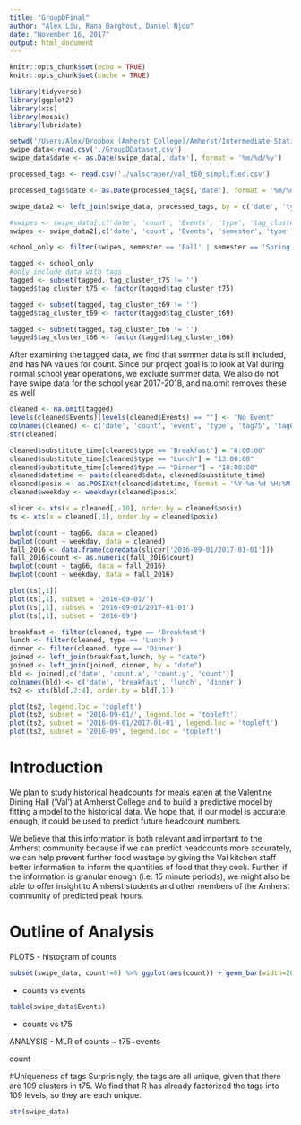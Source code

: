 ```yaml
---
title: "GroupDFinal"
author: "Alex Liu, Rana Barghout, Daniel Njoo"
date: "November 16, 2017"
output: html_document
---
```


```r
knitr::opts_chunk$set(echo = TRUE)
knitr::opts_chunk$set(cache = TRUE)
```


```r
library(tidyverse)
library(ggplot2)
library(xts)
library(mosaic)
library(lubridate)
```

```r
setwd('/Users/Alex/Dropbox (Amherst College)/Amherst/Intermediate Statistics 230/val_project/')
swipe_data<-read.csv('./GroupDDataset.csv')
swipe_data$date <- as.Date(swipe_data[,'date'], format = '%m/%d/%y')

processed_tags <- read.csv('./valscraper/val_t60_simplified.csv')

processed_tags$date <- as.Date(processed_tags[,'date'], format = '%m/%d/%y')

swipe_data2 <- left_join(swipe_data, processed_tags, by = c('date', 'type'))
```

```r
#swipes <- swipe_data[,c('date', 'count', 'Events', 'type', 'tag_cluster_t75')]
swipes <- swipe_data2[,c('date', 'count', 'Events', 'semester', 'type', 'tag_cluster_t75', 'tag_cluster_t69', 'tag_cluster_t66')]

school_only <- filter(swipes, semester == 'Fall' | semester == 'Spring')

tagged <- school_only
#only include data with tags
tagged <- subset(tagged, tag_cluster_t75 != '')
tagged$tag_cluster_t75 <- factor(tagged$tag_cluster_t75)

tagged <- subset(tagged, tag_cluster_t69 != '')
tagged$tag_cluster_t69 <- factor(tagged$tag_cluster_t69)

tagged <- subset(tagged, tag_cluster_t66 != '')
tagged$tag_cluster_t66 <- factor(tagged$tag_cluster_t66)
```
After examining the tagged data, we find that summer data is still included, and has NA values for count. Since our project goal is to look at Val during normal school year operations, we exclude summer data. We also do not have swipe data for the school year 2017-2018, and na.omit removes these as well

```r
cleaned <- na.omit(tagged)
levels(cleaned$Events)[levels(cleaned$Events) == ""] <- "No Event"
colnames(cleaned) <- c('date', 'count', 'event', 'type', 'tag75', 'tag69', 'tag66')
str(cleaned)
```


```r
cleaned$substitute_time[cleaned$type == "Breakfast"] = "8:00:00"
cleaned$substitute_time[cleaned$type == "Lunch"] = "13:00:00"
cleaned$substitute_time[cleaned$type == "Dinner"] = "18:00:00"
cleaned$datetime <- paste(cleaned$date, cleaned$substitute_time)
cleaned$posix <- as.POSIXct(cleaned$datetime, format = '%Y-%m-%d %H:%M:%S')
cleaned$weekday <- weekdays(cleaned$posix)
```

```r
slicer <- xts(x = cleaned[,-10], order.by = cleaned$posix)
ts <- xts(x = cleaned[,1], order.by = cleaned$posix)
```

```r
bwplot(count ~ tag66, data = cleaned)
bwplot(count ~ weekday, data = cleaned)
fall_2016 <- data.frame(coredata(slicer['2016-09-01/2017-01-01']))
fall_2016$count <- as.numeric(fall_2016$count)
bwplot(count ~ tag66, data = fall_2016)
bwplot(count ~ weekday, data = fall_2016)
```




```r
plot(ts[,1])
plot(ts[,1], subset = '2016-09-01/')
plot(ts[,1], subset = '2016-09-01/2017-01-01')
plot(ts[,1], subset = '2016-09')
```

```r
breakfast <- filter(cleaned, type == 'Breakfast')
lunch <- filter(cleaned, type == 'Lunch')
dinner <- filter(cleaned, type == 'Dinner')
joined <- left_join(breakfast,lunch, by = "date")
joined <- left_join(joined, dinner, by = "date")
bld <- joined[,c('date', 'count.x', 'count.y', 'count')]
colnames(bld) <- c('date', 'breakfast', 'lunch', 'dinner')
ts2 <- xts(bld[,2:4], order.by = bld[,1])
```

```r
plot(ts2, legend.loc = 'topleft')
plot(ts2, subset = '2016-09-01/', legend.loc = 'topleft')
plot(ts2, subset = '2016-09-01/2017-01-01', legend.loc = 'topleft')
plot(ts2, subset = '2016-09', legend.loc = 'topleft')
```

# Introduction
We plan to study historical headcounts for meals eaten at the Valentine Dining Hall (‘Val’) at Amherst College and to build a predictive model by fitting a model to the historical data. We hope that, if our model is accurate enough, it could be used to predict future headcount numbers. 

We believe that this information is both relevant and important to the Amherst community because if we can predict headcounts more accurately, we can help prevent further food wastage by giving the Val kitchen staff better information to inform the quantities of food that they cook. Further, if the information is granular enough (i.e. 15 minute periods), we might also be able to offer insight to Amherst students and other members of the Amherst community of predicted peak hours.

# Outline of Analysis
PLOTS
- histogram of counts

```r
subset(swipe_data, count!=0) %>% ggplot(aes(count)) + geom_bar(width=20)
```


- counts vs events

```r

table(swipe_data$Events)
```


- counts vs t75

ANALYSIS
- MLR of counts ~ t75+events

count


#Uniqueness of tags
Surprisingly, the tags are all unique, given that there are 109 clusters in t75. We find that R has already factorized the tags into 109 levels, so they are each unique.
```r
str(swipe_data)
```



